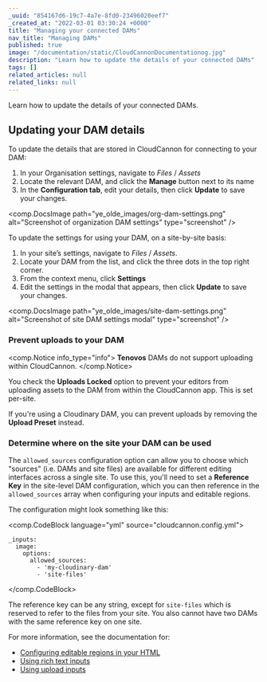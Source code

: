 ```yaml
---
_uuid: "854167d6-19c7-4a7e-8fd0-23496020eef7"
_created_at: "2022-03-01 03:30:24 +0000"
title: "Managing your connected DAMs"
nav_title: "Managing DAMs"
published: true
image: "/documentation/static/CloudCannonDocumentationog.jpg"
description: "Learn how to update the details of your connected DAMs"
tags: []
related_articles: null
related_links: null
---
```


Learn how to update the details of your connected DAMs.

## Updating your DAM details

To update the details that are stored in CloudCannon for connecting to your DAM:

1. In your Organisation settings, navigate to *Files* / *Assets*
2. Locate the relevant DAM, and click the **Manage** button next to its name
3. In the **Configuration tab**, edit your details, then click **Update** to save your changes.

<comp.DocsImage path="ye_olde_images/org-dam-settings.png" alt="Screenshot of organization DAM settings" type="screenshot" />

To update the settings for using your DAM, on a site-by-site basis:

1. In your site’s settings, navigate to *Files* / *Assets*.
2. Locate your DAM from the list, and click the three dots in the top right corner.
3. From the context menu, click **Settings**
4. Edit the settings in the modal that appears, then click **Update** to save your changes.

<comp.DocsImage path="ye_olde_images/site-dam-settings.png" alt="Screenshot of site DAM settings modal" type="screenshot" />

### Prevent uploads to your DAM

<comp.Notice info_type="info">
  **Tenovos** DAMs do not support uploading within CloudCannon.
</comp.Notice>

You check the **Uploads Locked** option to prevent your editors from uploading assets to the DAM from within the CloudCannon app. This is set per-site.

If you're using a Cloudinary DAM, you can prevent uploads by removing the **Upload Preset** instead.

### Determine where on the site your DAM can be used

The `allowed_sources` configuration option can allow you to choose which "sources" (i.e. DAMs and site files) are available for different editing interfaces across a single site. To use this, you'll need to set a **Reference Key** in the site-level DAM configuration, which you can then reference in the `allowed_sources` array when configuring your inputs and editable regions.

The configuration might look something like this:

<comp.CodeBlock language="yml" source="cloudcannon.config.yml">
```
_inputs:
  image:
    options:
      allowed_sources:
        - 'my-cloudinary-dam'
        - 'site-files'
```
</comp.CodeBlock>

The reference key can be any string, except for `site-files` which is reserved to refer to the files from your site. You also cannot have two DAMs with the same reference key on one site.

For more information, see the documentation for:

* [Configuring editable regions in your HTML](/documentation/articles/defining-editable-regions-in-your-html/#image-options)
* [Using rich text inputs](/documentation/articles/using-rich-text-inputs-to-edit-your-data/#image-options)
* [Using upload inputs](/documentation/articles/using-upload-inputs-to-edit-your-data/)